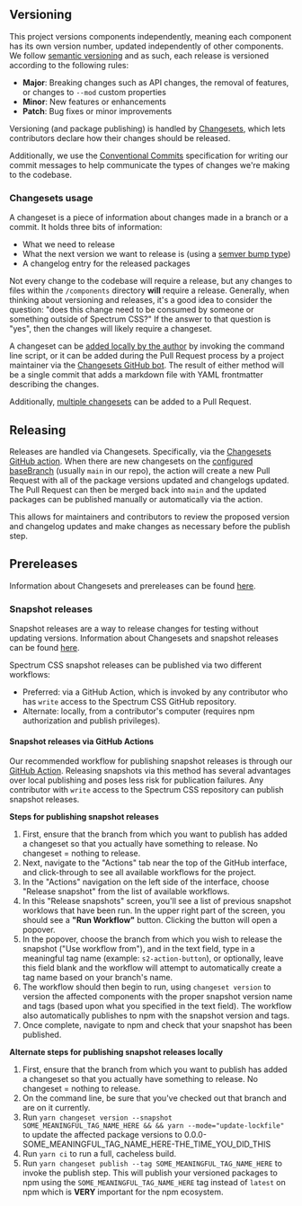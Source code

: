 
<Meta title="Release workflow" />

<Title>Release workflow</Title>

## Versioning

This project versions components independently, meaning each component has its own version number, updated independently of other components. We follow [semantic versioning](https://semver.org/) and as such, each release is versioned according to the following rules:

-   **Major**: Breaking changes such as API changes, the removal of features, or changes to `--mod` custom properties
-   **Minor**: New features or enhancements
-   **Patch**: Bug fixes or minor improvements

Versioning (and package publishing) is handled by [Changesets](https://github.com/changesets/changesets), which lets contributors declare how their changes should be released.

Additionally, we use the [Conventional Commits](https://www.conventionalcommits.org/) specification for writing our commit messages to help communicate the types of changes we're making to the codebase.

### Changesets usage

A changeset is a piece of information about changes made in a branch or a commit. It holds three bits of information:

-   What we need to release
-   What the next version we want to release is (using a [semver bump type](https://semver.org/))
-   A changelog entry for the released packages

Not every change to the codebase will require a release, but any changes to files within the `/components` directory **will** require a release. Generally, when thinking about versioning and releases, it's a good idea to consider the question: "does this change need to be consumed by someone or something outside of Spectrum CSS?" If the answer to that question is "yes", then the changes will likely require a changeset.

A changeset can be [added locally by the author](https://github.com/changesets/changesets/blob/main/docs/adding-a-changeset.md#i-am-in-a-multi-package-repository-a-mono-repo) by invoking the command line script, or it can be added during the Pull Request process by a project maintainer via the [Changesets GitHub bot](https://github.com/changesets/bot). The result of either method will be a single commit that adds a markdown file with YAML frontmatter describing the changes.

Additionally, [multiple changesets](https://github.com/changesets/changesets/blob/main/docs/adding-a-changeset.md#tips-on-adding-changesets) can be added to a Pull Request.

## Releasing

Releases are handled via Changesets. Specifically, via the [Changesets GitHub action](https://github.com/changesets/action). When there are new changesets on the [configured baseBranch](https://github.com/changesets/changesets/blob/main/docs/config-file-options.md#basebranch-git-branch-name) (usually `main` in our repo), the action will create a new Pull Request with all of the package versions updated and changelogs updated. The Pull Request can then be merged back into `main` and the updated packages can be published manually or automatically via the action.

This allows for maintainers and contributors to review the proposed version and changelog updates and make changes as necessary before the publish step.

## Prereleases

Information about Changesets and prereleases can be found [here](https://github.com/changesets/changesets/blob/main/docs/prereleases.md).

### Snapshot releases

Snapshot releases are a way to release changes for testing without updating versions. Information about Changesets and snapshot releases can be found [here](https://github.com/changesets/changesets/blob/main/docs/snapshot-releases.md).

Spectrum CSS snapshot releases can be published via two different workflows:

-   Preferred: via a GitHub Action, which is invoked by any contributor who has `write` access to the Spectrum CSS GitHub repository.
-   Alternate: locally, from a contributor's computer (requires npm authorization and publish privileges).

#### Snapshot releases via GitHub Actions

Our recommended workflow for publishing snapshot releases is through our [GitHub Action](https://github.com/adobe/spectrum-css/blob/main/.github/workflows/release-snapshot.yml). Releasing snapshots via this method has several advantages over local publishing and poses less risk for publication failures.
Any contributor with `write` access to the Spectrum CSS repository can publish snapshot releases.

**Steps for publishing snapshot releases**

1. First, ensure that the branch from which you want to publish has added a changeset so that you actually have something to release. No changeset = nothing to release.
2. Next, navigate to the "Actions" tab near the top of the GitHub interface, and click-through to see all available workflows for the project.
3. In the "Actions" navigation on the left side of the interface, choose "Release snapshot" from the list of available workflows.
4. In this "Release snapshots" screen, you'll see a list of previous snapshot worklows that have been run. In the upper right part of the screen, you should see a **"Run Workflow"** button. Clicking the button will open a popover.
5. In the popover, choose the branch from which you wish to release the snapshot ("Use workflow from"), and in the text field, type in a meaningful tag name (example: `s2-action-button`), or optionally, leave this field blank and the workflow will attempt to automatically create a tag name based on your branch's name.
6. The workflow should then begin to run, using `changeset version` to version the affected components with the proper snapshot version name and tags (based upon what you specified in the text field). The workflow also automatically publishes to npm with the snapshot version and tags.
7. Once complete, navigate to npm and check that your snapshot has been published.

**Alternate steps for publishing snapshot releases locally**

1. First, ensure that the branch from which you want to publish has added a changeset so that you actually have something to release. No changeset = nothing to release.
2. On the command line, be sure that you've checked out that branch and are on it currently.
3. Run `yarn changeset version --snapshot SOME_MEANINGFUL_TAG_NAME_HERE && && yarn --mode="update-lockfile"` to update the affected package versions to 0.0.0-SOME_MEANINGFUL_TAG_NAME_HERE-THE_TIME_YOU_DID_THIS
4. Run `yarn ci` to run a full, cacheless build.
5. Run `yarn changeset publish --tag SOME_MEANINGFUL_TAG_NAME_HERE` to invoke the publish step. This will publish your versioned packages to npm using the `SOME_MEANINGFUL_TAG_NAME_HERE` tag instead of `latest` on npm which is **VERY** important for the npm ecosystem.
